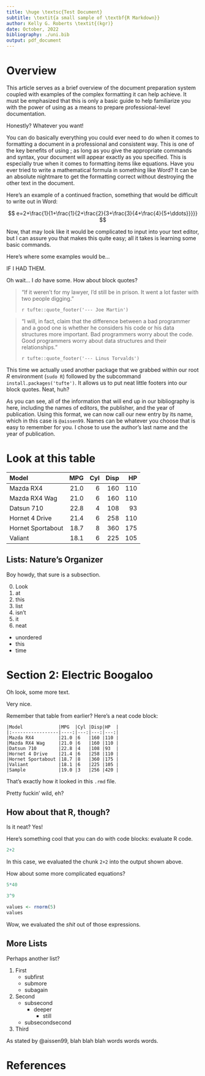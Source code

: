 ```yaml
---
title: \huge \textsc{Test Document}
subtitle: \textit{a small sample of \textbf{R Markdown}}
author: Kelly G. Roberts \textit{(kgr)}
date: October, 2022
bibliography: ./uni.bib
output: pdf_document
---
```


\tableofcontents

# Overview
\section{Introduction}

This article serves as a brief overview of the \LaTeX{} document preparation
system coupled with examples of the complex formatting it can help achieve. It
must be emphasized that this is only a basic guide to help familiarize you with
the power of using \LaTeX{} as a means to prepare professional-level
documentation.

\section{On the Subject of \LaTeX}

\subsection{Okay... so what can I, like, \textit{do} with it?}

Honestly? Whatever you want!

You can do basically everything you could ever need to do when it comes to
formatting a document in a professional and consistent way. This is one of the
key benefits of using \LaTeX{}; as long as you give the appropriate commands and
syntax, your document will appear exactly as you specified. This is especially
true when it comes to formatting items like equations. Have you ever tried to
write a mathematical formula in something like Word? It can be an absolute
nightmare to get the formatting correct without destroying the other text in the
document.

Here's an example of a continued fraction, something that would be
\emph{exceptionally} difficult to write out in Word:

$$ e=2+\frac{1}{1+\frac{1}{2+\frac{2}{3+\frac{3}{4+\frac{4}{5+\ddots}}}}} $$

Now, that may look like it would be complicated to input into your text editor,
but I can assure you that \LaTeX{} makes this quite easy; all it takes is
learning some basic commands.

\section{Examples}

Here's where some examples would be...

IF I HAD THEM.

Oh wait... I *do* have some. How about block quotes?

> "If it weren't for my lawyer, I'd still be in prison.
>  It went a lot faster with two people digging."
>
> `r tufte::quote_footer('--- Joe Martin')`

> "I will, in fact, claim that the difference between a bad programmer and a good one is whether he considers his code or his data structures more important.
> Bad programmers worry about the code.
> Good programmers worry about data structures and their relationships."
>
> `r tufte::quote_footer('--- Linus Torvalds')`

This time we actually used another package that we grabbed within our root *R* environment (`sudo R`) followed by the subcommand `install.packages('tufte')`. It allows us to put neat little footers into our block quotes. Neat, huh?

\section{Citing a Bibliography or Reference Document}

As you can see, all of the information that will end up in our bibliography is
here, including the names of editors, the publisher, and the year of
publication. Using this format, we can now call our new entry by its name,
which in this case is `@aissen99`. Names can be whatever you
choose that is easy to remember for you. I chose to use the author's last name
and the year of publication.

# Look at this table
|Model             |MPG  |Cyl |Disp|HP  |
|:-----------------|----:|---:|---:|---:|
|Mazda RX4         |21.0 |6   |160 |110 |
|Mazda RX4 Wag     |21.0 |6   |160 |110 |
|Datsun 710        |22.8 |4   |108 |93  |
|Hornet 4 Drive    |21.4 |6   |258 |110 |
|Hornet Sportabout |18.7 |8   |360 |175 |
|Valiant           |18.1 |6   |225 |105 |

## Lists: Nature's Organizer
Boy howdy, that sure is a subsection.

0. Look
0. at
0. this
0. list
0. isn't
0. it
0. neat

* unordered
* this
* time

# Section 2: Electric Boogaloo
Oh look, some more text.

Very nice.

Remember that table from earlier? Here's a neat code block:

```
|Model             |MPG  |Cyl |Disp|HP  |
|:-----------------|----:|---:|---:|---:|
|Mazda RX4         |21.0 |6   |160 |110 |
|Mazda RX4 Wag     |21.0 |6   |160 |110 |
|Datsun 710        |22.8 |4   |108 |93  |
|Hornet 4 Drive    |21.4 |6   |258 |110 |
|Hornet Sportabout |18.7 |8   |360 |175 |
|Valiant           |18.1 |6   |225 |105 |
|Sample            |19.0 |3   |256 |420 |
```

That's exactly how it looked in this `.rmd` file.

Pretty fuckin' wild, eh?

## How about that **R**, though?
Is it neat? Yes!

Here's something cool that you can do with code blocks: evaluate R code.

```r
2+2
```
In this case, we evaluated the chunk `2+2` into the output shown above.

How about some more complicated equations?

```r
5*40
```

```r
3^9
```

```r
values <- rnorm(5)
values
```

Wow, we evaluated the *shit* out of those expressions.

## More Lists
Perhaps another list?

1. First
    * subfirst
    * submore
    * subagain
1. Second
    * subsecond
        * deeper
            * still
    * subsecondsecond
1. Third

As stated by @aissen99, blah blah blah words words words.

# References
